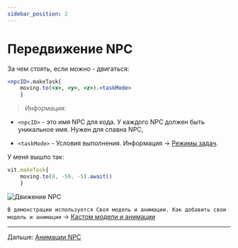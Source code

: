 ```yaml
---
sidebar_position: 2
---
```


# Передвижение NPC

За чем стоять, если можно - двигаться:

```jsx
<npcID>.makeTask{
    moving.to(<x>, <y>, <z>).<taskMode>
    }
```

> Информация:

- `<npcID>` - это имя NPC для кода. У каждого NPC должен быть уникальное имя. Нужен для спавна NPC,

- `<taskMode>` - Условия выполнения. Информация -> [Режимы задач](../extra/taskMode).

У меня вышло так:

```jsx
vit.makeTask{
    moving.to(8, -59, -5).await()
    }
```

![Движение NPC](../../../static/img/he-guide/moveNPC.gif)

```В демонстрации используется Своя модель и анимации. Как добавить свои модель и анимации``` -> [Кастом модели и анимации](../extra/custom-Models-and-Anims)

---

Дальше: [Анимации NPC](./anim-npc)